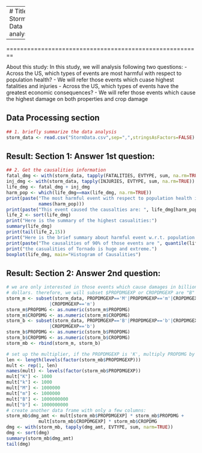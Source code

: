 
------
# Title: Storm Data analysis
 
------
========================================================

About this study:
In this study, we will analysis following two questions:
- Across the US, which types of events are most harmful with respect to population health?
-   We will refer those events which cuase highest fatalities and injuries
- Across the US, which types of events have the greatest economic consequences?
-   We will refer those events which cause the highest damage on both properties and crop damage


## Data Processing section
```r
## 1. briefly summarize the data analysis
storm_data <- read.csv("StormData.csv",sep=",",stringsAsFactors=FALSE)
```

## Result: Section 1: Answer 1st question:
```r
## 2. Get the causalities information
fatal_dmg <- with(storm_data, tapply(FATALITIES, EVTYPE, sum, na.rm=TRUE))
inj_dmg <- with(storm_data, tapply(INJURIES, EVTYPE, sum, na.rm=TRUE))
life_dmg <- fatal_dmg + inj_dmg
harm_pop <- which(life_dmg==max(life_dmg, na.rm=TRUE))
print(paste("The most harmful event with respect to population health is: ",
            names(harm_pop)))
print(paste("This event caused the causalties are: ", life_dmg[harm_pop]))
life_2 <- sort(life_dmg)
print("Here is the summary of the highest casualities:")
summary(life_dmg)
print(tail(life_2,15))
print("Here is the brief summary about harmful event w.r.t. population health:")
print(paste("The causalities of 90% of those events are ", quantile(life_dmg,0.9), ". In a few events, the casualities will reach from 1000 to 9000."))
print("the casualities of Tornado is huge and extreme.")
boxplot(life_dmg, main="Histogram of Causalities")
```

## Result: Section 2: Answer 2nd question:
```r
# we are only interested in those events which cause damages in billion of 
# dollars. therefore, we will subset $PROPDMGEXP or CROPDMGEXP are "B" or "M"
storm_m <- subset(storm_data, PROPDMGEXP=='M'|PROPDMGEXP=='m'|CROPDMGEXP=='M'
                |CROPDMGEXP=='m')
storm_m$PROPDMG <- as.numeric(storm_m$PROPDMG)
storm_m$CROPDMG <- as.numeric(storm_m$CROPDMG)
storm_b <- subset(storm_data, PROPDMGEXP=='B'|PROPDMGEXP=='b'|CROPDMGEXP=='B'
                |CROPDMGEXP=='b')
storm_b$PROPDMG <- as.numeric(storm_b$PROPDMG)
storm_b$CROPDMG <- as.numeric(storm_b$CROPDMG)
storm_mb <- rbind(storm_m, storm_b)

# set up the multiplier, if the PROPDMGEXP is 'K', multiply PROPDMG by 1000
len <- length(levels(factor(storm_mb$PROPDMGEXP)))
mult <- rep(1, len)
names(mult) <- levels(factor(storm_mb$PROPDMGEXP))
mult["K"] <- 1000
mult["k"] <- 1000
mult["M"] <- 1000000
mult["m"] <- 1000000
mult["B"] <- 1000000000
mult["b"] <- 1000000000
# create another data frame with only a few columns:
storm_mb$dmg_amt <- mult[storm_mb$PROPDMGEXP] * storm_mb$PROPDMG +
            mult[storm_mb$CROPDMGEXP] * storm_mb$CROPDMG
dmg <- with(storm_mb, tapply(dmg_amt, EVTYPE, sum, narm=TRUE))
dmg <- sort(dmg)
summary(storm_mb$dmg_amt)
tail(dmg)
```


